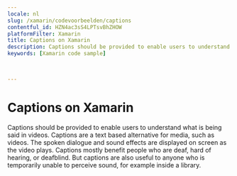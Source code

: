 ```yaml
---
locale: nl
slug: /xamarin/codevoorbeelden/captions
contentful_id: HZN4ac3sS4LPTsvBhZHOW
platformFilter: Xamarin
title: Captions on Xamarin
description: Captions should be provided to enable users to understand what is being said in videos.
keywords: [Xamarin code sample]


	
---
```


# Captions on Xamarin

Captions should be provided to enable users to understand what is being said in videos. Captions are a text based alternative for media, such as videos. The spoken dialogue and sound effects are displayed on screen as the video plays. Captions mostly benefit people who are deaf, hard of hearing, or deafblind. But captions are also useful to anyone who is temporarily unable to perceive sound, for example inside a library.

<CodeSample id="media-captions" locale="nl" platform="xamarin"/>